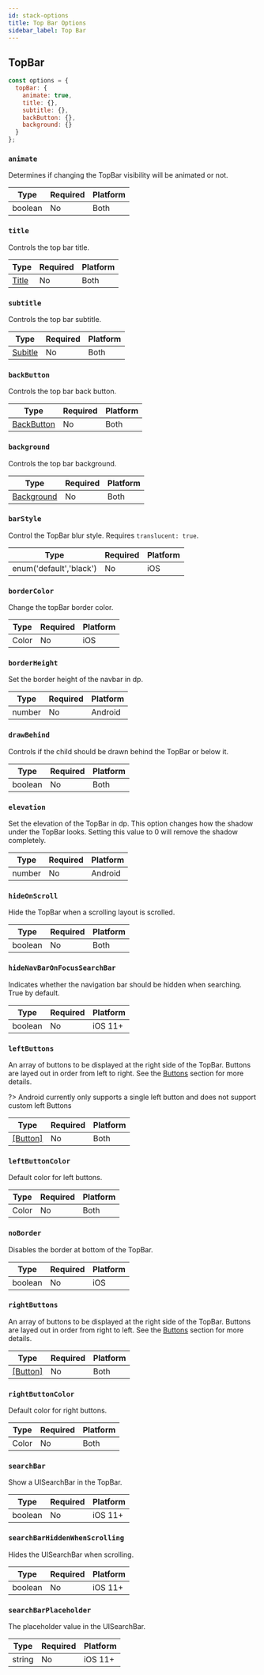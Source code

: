 ```yaml
---
id: stack-options
title: Top Bar Options
sidebar_label: Top Bar
---
```


## TopBar

```js
const options = {
  topBar: {
    animate: true,
    title: {},
    subtitle: {},
    backButton: {},
    background: {}
  }
};
```

### `animate`

Determines if changing the TopBar visibility will be animated or not.

| Type    | Required | Platform |
| ------- | -------- | -------- |
| boolean | No       | Both     |

### `title`

Controls the top bar title.

| Type                   | Required | Platform |
| ---------------------- | -------- | -------- |
| [Title](title-options) | No       | Both     |

### `subtitle`

Controls the top bar subtitle.

| Type                         | Required | Platform |
| ---------------------------- | -------- | -------- |
| [Subitle](#subtitle-options) | No       | Both     |

### `backButton`

Controls the top bar back button.

| Type                              | Required | Platform |
| --------------------------------- | -------- | -------- |
| [BackButton](#backButton-options) | No       | Both     |

### `background`

Controls the top bar background.

| Type                              | Required | Platform |
| --------------------------------- | -------- | -------- |
| [Background](#background-options) | No       | Both     |

### `barStyle`

Control the TopBar blur style. Requires `translucent: true`.

| Type                    | Required | Platform |
| ----------------------- | -------- | -------- |
| enum('default','black') | No       | iOS      |

### `borderColor`

Change the topBar border color.

| Type  | Required | Platform |
| ----- | -------- | -------- |
| Color | No       | iOS      |

### `borderHeight`

Set the border height of the navbar in dp.

| Type   | Required | Platform |
| ------ | -------- | -------- |
| number | No       | Android  |

### `drawBehind`

Controls if the child should be drawn behind the TopBar or below it.

| Type    | Required | Platform |
| ------- | -------- | -------- |
| boolean | No       | Both     |

### `elevation`

Set the elevation of the TopBar in dp. This option changes how the shadow under the TopBar looks. Setting this value to 0 will remove the shadow completely.

| Type   | Required | Platform |
| ------ | -------- | -------- |
| number | No       | Android  |

### `hideOnScroll`

Hide the TopBar when a scrolling layout is scrolled.

| Type    | Required | Platform |
| ------- | -------- | -------- |
| boolean | No       | Both     |

### `hideNavBarOnFocusSearchBar`

Indicates whether the navigation bar should be hidden when searching. True by default.

| Type    | Required | Platform |
| ------- | -------- | -------- |
| boolean | No       | iOS 11+  |

### `leftButtons`

An array of buttons to be displayed at the right side of the TopBar. Buttons are layed out in order from left to right. See the [Buttons](button-options) section for more details.

?> Android currently only supports a single left button and does not support custom left Buttons

| Type                           | Required | Platform |
| ------------------------------ | -------- | -------- |
| [[Button]](button-options) | No       | Both     |

### `leftButtonColor`

Default color for left buttons.

| Type  | Required | Platform |
| ----- | -------- | -------- |
| Color | No       | Both     |

### `noBorder`

Disables the border at bottom of the TopBar.

| Type    | Required | Platform |
| ------- | -------- | -------- |
| boolean | No       | iOS      |

### `rightButtons`

An array of buttons to be displayed at the right side of the TopBar. Buttons are layed out in order from right to left. See the [Buttons](button-options) section for more details.

| Type                       | Required | Platform |
| -------------------------- | -------- | -------- |
| [[Button]](button-options) | No       | Both     |

### `rightButtonColor`

Default color for right buttons.

| Type  | Required | Platform |
| ----- | -------- | -------- |
| Color | No       | Both     |

### `searchBar`

Show a UISearchBar in the TopBar.

| Type    | Required | Platform |
| ------- | -------- | -------- |
| boolean | No       | iOS 11+  |

### `searchBarHiddenWhenScrolling`

Hides the UISearchBar when scrolling.

| Type    | Required | Platform |
| ------- | -------- | -------- |
| boolean | No       | iOS 11+  |

### `searchBarPlaceholder`

The placeholder value in the UISearchBar.

| Type   | Required | Platform |
| ------ | -------- | -------- |
| string | No       | iOS 11+  |

